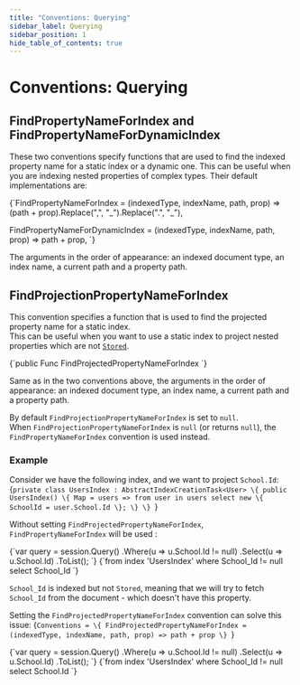 ---
title: "Conventions: Querying"
sidebar_label: Querying
sidebar_position: 1
hide_table_of_contents: true
---




# Conventions: Querying
<LanguageSwitcher supportedLanguages={supportedLanguages} />
<LanguageContent language="csharp">


## FindPropertyNameForIndex and FindPropertyNameForDynamicIndex

These two conventions specify functions that are used to find the indexed property name for a static index or a dynamic one. This can be useful when you are indexing nested properties 
of complex types. Their default implementations are:

<TabItem value="find_prop_name" label="find_prop_name">
<CodeBlock language="csharp">
{`FindPropertyNameForIndex = (indexedType, indexName, path, prop) =>
    (path + prop).Replace(",", "_").Replace(".", "_"),

FindPropertyNameForDynamicIndex = (indexedType, indexName, path, prop) => path + prop,
`}
</CodeBlock>
</TabItem>

The arguments in the order of appearance: an indexed document type, an index name, a current path and a property path.

## FindProjectionPropertyNameForIndex

This convention specifies a function that is used to find the projected property name for a static index.  
This can be useful when you want to use a static index to project nested properties which are not [`Stored`](../../indexes/storing-data-in-index.mdx).

<TabItem value="find_projected_prop_name" label="find_projected_prop_name">
<CodeBlock language="csharp">
{`public Func<Type, string, string, string, string> FindProjectedPropertyNameForIndex
`}
</CodeBlock>
</TabItem>

Same as in the two conventions above, the arguments in the order of appearance: an indexed document type, an index name, a current path and a property path.

By default `FindProjectionPropertyNameForIndex` is set to `null`.  
When `FindProjectionPropertyNameForIndex` is `null` (or returns `null`), the `FindPropertyNameForIndex` convention is used instead.

### Example
Consider we have the following index, and we want to project `School.Id`:
<TabItem value="users_index" label="users_index">
<CodeBlock language="csharp">
{`private class UsersIndex : AbstractIndexCreationTask<User>
\{
    public UsersIndex()
    \{
        Map = users => from user in users
            select new
            \{
                SchoolId = user.School.Id
            \};
    \}
\}
`}
</CodeBlock>
</TabItem>

Without setting `FindProjectedPropertyNameForIndex`, `FindPropertyNameForIndex` will be used :

<Tabs groupId='languageSyntax'>
<TabItem value="Query" label="Query">
<CodeBlock language="csharp">
{`var query = session.Query<User, UsersIndex>()
    .Where(u => u.School.Id != null)
    .Select(u => u.School.Id)
    .ToList();
`}
</CodeBlock>
</TabItem>
<TabItem value="RQL" label="RQL">
<CodeBlock language="sql">
{`from index 'UsersIndex'
where School_Id != null
select School_Id
`}
</CodeBlock>
</TabItem>
</Tabs>

`School_Id` is indexed but not `Stored`, meaning that we will try to
fetch `School_Id` from the document - which doesn't have this property.

Setting the `FindProjectedPropertyNameForIndex` convention can solve this issue:
<TabItem value="find_projected_prop_usage" label="find_projected_prop_usage">
<CodeBlock language="csharp">
{`Conventions =
\{
    FindProjectedPropertyNameForIndex = (indexedType, indexName, path, prop) => path + prop
\}
`}
</CodeBlock>
</TabItem>

<Tabs groupId='languageSyntax'>
<TabItem value="Query" label="Query">
<CodeBlock language="csharp">
{`var query = session.Query<User, UsersIndex>()
    .Where(u => u.School.Id != null)
    .Select(u => u.School.Id)
    .ToList();
`}
</CodeBlock>
</TabItem>
<TabItem value="RQL" label="RQL">
<CodeBlock language="sql">
{`from index 'UsersIndex'
where School_Id != null
select School.Id
`}
</CodeBlock>
</TabItem>
</Tabs>


</LanguageContent>

<!---
### Conventions
- [Conventions](../../client-api/configuration/conventions)
- [Serialization](../../client-api/configuration/serialization)
- [Load Balance &amp; Failover](../../client-api/configuration/load-balance/overview)

### Document Identifiers
- [Working with Document Identifiers](../../client-api/document-identifiers/working-with-document-identifiers)
- [Global ID Generation Conventions](../../client-api/configuration/identifier-generation/global)
- [Type-specific ID Generation Conventions](../../client-api/configuration/identifier-generation/type-specific)

### Document Store
- [What is a Document Store](../../client-api/what-is-a-document-store)


-->